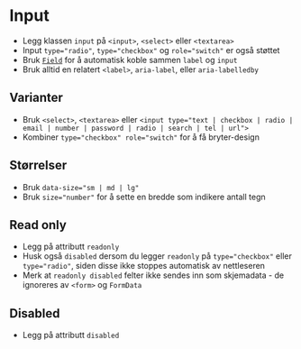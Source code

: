 
<Meta of={stories} />

# Input

- Legg klassen `input` på `<input>`, `<select>` eller `<textarea>`
- Input `type="radio"`, `type="checkbox"` og `role="switch"`  er også støttet
- Bruk [`Field`](/designsystem/field/) for å automatisk koble sammen `label` og `input`
- Bruk alltid en relatert `<label>`, `aria-label`, eller `aria-labelledby`

<Canvas of={stories.Default} />

## Varianter
- Bruk `<select>`, `<textarea>` eller `<input type="text | checkbox | radio | email | number | password | radio | search | tel | url">`
- Kombiner `type="checkbox" role="switch"` for å få bryter-design

<Canvas of={stories.Variants} />

## Størrelser
- Bruk `data-size="sm | md | lg"`
- Bruk `size="number"` for å sette en bredde som indikere antall tegn

<Canvas of={stories.Sizes} />


## Read only
- Legg på attributt `readonly`
- Husk også `disabled` dersom du legger `readonly` på `type="checkbox"` eller `type="radio"`, siden disse ikke stoppes automatisk av nettleseren
- Merk at `readonly disabled` felter ikke sendes inn som skjemadata - de ignoreres av `<form>` og `FormData`

<Canvas of={stories.ReadOnly} />

## Disabled
- Legg på attributt `disabled`

<Canvas of={stories.Disabled} />